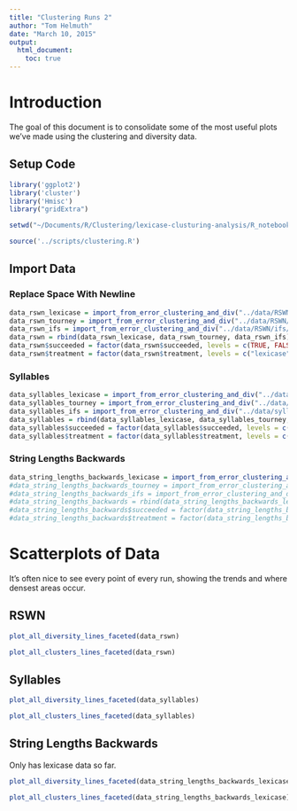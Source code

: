 ```yaml
---
title: "Clustering Runs 2"
author: "Tom Helmuth"
date: "March 10, 2015"
output: 
  html_document:
    toc: true
---
```


# Introduction

The goal of this document is to consolidate some of the most useful plots we've made using the clustering and diversity data.

## Setup Code

```r
library('ggplot2')
library('cluster')
library('Hmisc')
library("gridExtra")

setwd("~/Documents/R/Clustering/lexicase-clusturing-analysis/R_notebooks")

source('../scripts/clustering.R')
```

## Import Data

### Replace Space With Newline

```r
data_rswn_lexicase = import_from_error_clustering_and_div("../data/RSWN/lexicase/clustering/")
data_rswn_tourney = import_from_error_clustering_and_div("../data/RSWN/tourney/clustering/")
data_rswn_ifs = import_from_error_clustering_and_div("../data/RSWN/ifs/clustering/")
data_rswn = rbind(data_rswn_lexicase, data_rswn_tourney, data_rswn_ifs)
data_rswn$succeeded = factor(data_rswn$succeeded, levels = c(TRUE, FALSE))
data_rswn$treatment = factor(data_rswn$treatment, levels = c("lexicase", "tourney", "ifs"))
```

### Syllables

```r
data_syllables_lexicase = import_from_error_clustering_and_div("../data/syllables/lexicase/clustering/")
data_syllables_tourney = import_from_error_clustering_and_div("../data/syllables/tourney/clustering/")
data_syllables_ifs = import_from_error_clustering_and_div("../data/syllables/ifs/clustering/")
data_syllables = rbind(data_syllables_lexicase, data_syllables_tourney, data_syllables_ifs)
data_syllables$succeeded = factor(data_syllables$succeeded, levels = c(TRUE, FALSE))
data_syllables$treatment = factor(data_syllables$treatment, levels = c("lexicase", "tourney", "ifs"))
```

### String Lengths Backwards

```r
data_string_lengths_backwards_lexicase = import_from_error_clustering_and_div("../data/string-lengths-backwards/lexicase/clustering/")
#data_string_lengths_backwards_tourney = import_from_error_clustering_and_div("../data/string-lengths-backwards/tourney/clustering/")
#data_string_lengths_backwards_ifs = import_from_error_clustering_and_div("../data/string-lengths-backwards/ifs/clustering/")
#data_string_lengths_backwards = rbind(data_string_lengths_backwards_lexicase, data_string_lengths_backwards_tourney, data_string_lengths_backwards_ifs)
#data_string_lengths_backwards$succeeded = factor(data_string_lengths_backwards$succeeded, levels = c(TRUE, FALSE))
#data_string_lengths_backwards$treatment = factor(data_string_lengths_backwards$treatment, levels = c("lexicase", "tourney", "ifs"))
```

# Scatterplots of Data

It's often nice to see every point of every run, showing the trends and where densest areas occur.

## RSWN

```r
plot_all_diversity_lines_faceted(data_rswn)

plot_all_clusters_lines_faceted(data_rswn)
```

## Syllables

```r
plot_all_diversity_lines_faceted(data_syllables)

plot_all_clusters_lines_faceted(data_syllables)
```

## String Lengths Backwards

Only has lexicase data so far.

```r
plot_all_diversity_lines_faceted(data_string_lengths_backwards_lexicase)

plot_all_clusters_lines_faceted(data_string_lengths_backwards_lexicase)
```



